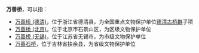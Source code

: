 '''万善桥'''，可以指：
* [[万善桥_(德清)|万善桥 (德清)]]，位于浙江省德清县，为全国重点文物保护单位[[德清古桥群|德清古桥群]]子项
* [[万善桥_(北京)|万善桥 (北京)]]，位于北京市石景山区，为区级文物保护单位
* [[万善桥_(无锡)|万善桥 (无锡)]]，位于江苏省无锡市，为市级文物保护单位
* [[万善石桥|万善石桥]]，位于吉林省扶余县，为省级文物保护单位

{{Disambiguation|Cat=三字橋梁消歧義|Wanshanqiao}}